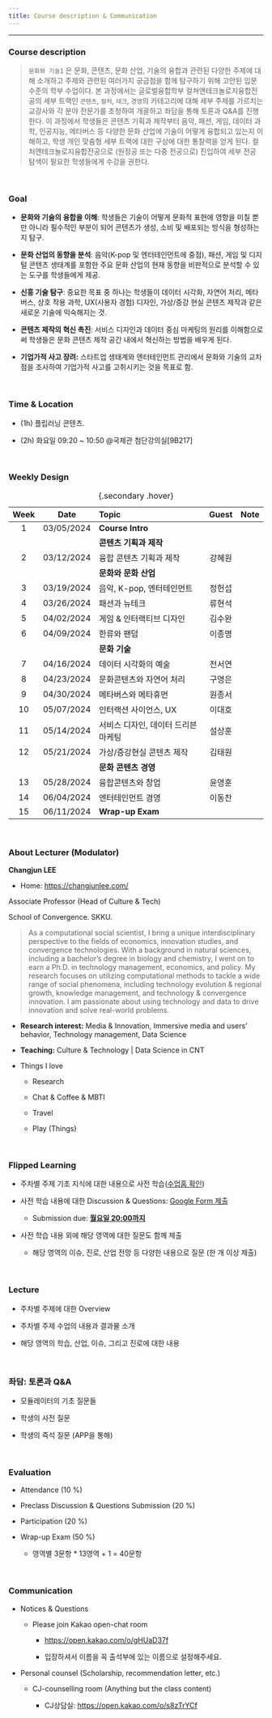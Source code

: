 ```yaml
---
title: Course description & Communication
---
```


------------------------------------------------------------------------

### Course description

> `문화와 기술1` 은 문화, 콘텐츠, 문화 산업, 기술의 융합과 관련된 다양한 주제에 대해 소개하고 주제와 관련된 여러가지 궁금점을 함께 탐구하기 위해 고안된 입문 수준의 학부 수업이다. 본 과정에서는 글로벌융합학부 컬쳐앤테크놀로지융합전공의 세부 트랙인 `콘텐츠`, `컬처`, `테크`, `경영`의 카테고리에 대해 세부 주제를 가르치는 교강사와 각 분야 전문가를 초청하여 개괄하고 좌담을 통해 토론과 Q&A를 진행한다. 이 과정에서 학생들은 콘텐츠 기획과 제작부터 음악, 패션, 게임, 데이터 과학, 인공지능, 메타버스 등 다양한 문화 산업에 기술이 어떻게 융합되고 있는지 이해하고, 학생 개인 맞춤형 세부 트랙에 대한 구상에 대한 통찰력을 얻게 된다. 컬처앤테크놀로지융합전공으로 (원정공 또는 다중 전공으로) 진입하여 세부 전공 탐색이 필요한 학생들에게 수강을 권한다.

</br>

### Goal

-   **문화와 기술의 융합을 이해**: 학생들은 기술이 어떻게 문화적 표현에 영향을 미칠 뿐만 아니라 필수적인 부분이 되어 콘텐츠가 생성, 소비 및 배포되는 방식을 형성하는지 탐구.

-   **문화 산업의 동향을 분석**: 음악(K-pop 및 엔터테인먼트에 중점), 패션, 게임 및 디지털 콘텐츠 생태계를 포함한 주요 문화 산업의 현재 동향을 비판적으로 분석할 수 있는 도구를 학생들에게 제공.

-   **신흥 기술 탐구**: 중요한 목표 중 하나는 학생들이 데이터 시각화, 자연어 처리, 메타버스, 상호 작용 과학, UX(사용자 경험) 디자인, 가상/증강 현실 콘텐츠 제작과 같은 새로운 기술에 익숙해지는 것.

-   **콘텐츠 제작의 혁신 촉진**: 서비스 디자인과 데이터 중심 마케팅의 원리를 이해함으로써 학생들은 문화 콘텐츠 제작 공간 내에서 혁신하는 방법을 배우게 된다.

-   **기업가적 사고 장려:** 스타트업 생태계와 엔터테인먼트 관리에서 문화와 기술의 교차점을 조사하여 기업가적 사고를 고취시키는 것을 목표로 함.

</br>

### Time & Location

-   (1h) 플립러닝 콘텐츠.

-   (2h) 화요일 09:20 \~ 10:50 \@국제관 첨단강의실\[9B217\]

</br>

### Weekly Design

| Week |    Date    | Topic                               | Guest  | Note |
|:----:|:----------:|:------------------------------------|:------:|:----:|
|  1   | 03/05/2024 | **Course Intro**                    |        |      |
|      |            | **콘텐츠 기획과 제작**              |        |      |
|  2   | 03/12/2024 | 융합 콘텐츠 기획과 제작             | 강혜원 |      |
|      |            | **문화와 문화 산업**                |        |      |
|  3   | 03/19/2024 | 음악, K-pop, 엔터테인먼트           | 정헌섭 |      |
|  4   | 03/26/2024 | 패션과 뉴테크                       | 류현석 |      |
|  5   | 04/02/2024 | 게임 & 인터랙티브 디자인            | 김수완 |      |
|  6   | 04/09/2024 | 한류와 팬덤                         | 이종명 |      |
|      |            | **문화 기술**                       |        |      |
|  7   | 04/16/2024 | 데이터 시각화의 예술                | 전서연 |      |
|  8   | 04/23/2024 | 문화콘텐츠와 자연어 처리            | 구영은 |      |
|  9   | 04/30/2024 | 메타버스와 메타휴먼                 | 원종서 |      |
|  10  | 05/07/2024 | 인터랙션 사이언스, UX               | 이대호 |      |
|  11  | 05/14/2024 | 서비스 디자인, 데이터 드리븐 마케팅 | 설상훈 |      |
|  12  | 05/21/2024 | 가상/증강현실 콘텐츠 제작           | 김태원 |      |
|      |            | **문화 콘텐츠 경영**                |        |      |
|  13  | 05/28/2024 | 융합콘텐츠와 창업                   | 윤영훈 |      |
|  14  | 06/04/2024 | 엔터테인먼트 경영                   | 이동찬 |      |
|  15  | 06/11/2024 | **Wrap-up Exam**                    |        |      |

: {.secondary .hover}

</br>

### About Lecturer (Modulator)

**Changjun LEE**

-   Home: <https://changjunlee.com/>

Associate Professor (Head of Culture & Tech)

School of Convergence. SKKU.

> As a computational social scientist, I bring a unique interdisciplinary perspective to the fields of economics, innovation studies, and convergence technologies. With a background in natural sciences, including a bachelor’s degree in biology and chemistry, I went on to earn a Ph.D. in technology management, economics, and policy. My research focuses on utilizing computational methods to tackle a wide range of social phenomena, including technology evolution & regional growth, knowledge management, and technology & convergence innovation. I am passionate about using technology and data to drive innovation and solve real-world problems.

-   **Research interest:** Media & Innovation, Immersive media and users' behavior, Technology management, Data Science

-   **Teaching:** Culture & Technology \| Data Science in CNT

-   Things I love

    -   Research

    -   Chat & Coffee & MBTI

    -   Travel

    -   Play (Things)

</br>

### Flipped Learning

-   주차별 주제 기초 지식에 대한 내용으로 사전 학습([수업홈 확인](https://changjunlee.com/teaching/cul_tech_101/weekly_2/))

-   사전 학습 내용에 대한 Discussion & Questions: [Google Form 제출]{.underline}

    -   Submission due: [**월요일 20:00까지**]{.underline}

-   사전 학습 내용 외에 해당 영역에 대한 질문도 함께 제출

    -   해당 영역의 이슈, 진로, 산업 전망 등 다양한 내용으로 질문 (한 개 이상 제출)

</br>

### Lecture

-   주차별 주제에 대한 Overview

-   주차별 주제 수업의 내용과 결과물 소개

-   해당 영역의 학습, 산업, 이슈, 그리고 진로에 대한 내용

</br>

### **좌담**: 토론과 Q&A

-   모듈레이터의 기초 질문들

-   학생의 사전 질문

-   학생의 즉석 질문 (APP을 통해)

</br>

### Evaluation

-   Attendance (10 %)

-   Preclass Discussion & Questions Submission (20 %)

-   Participation (20 %)

-   Wrap-up Exam (50 %)

    -   영역별 3문항 \* 13영역 + 1 = 40문항

</br>

### Communication

-   Notices & Questions

    -   Please join Kakao open-chat room

        -   <https://open.kakao.com/o/gHUaD37f>

        -   입장하셔서 이름을 꼭 출석부에 있는 이름으로 설정해주세요.

-   Personal counsel (Scholarship, recommendation letter, etc.)

    -   CJ-counselling room (Anything but the class content)

        -   CJ상담실: <https://open.kakao.com/o/s8zTrYCf>
